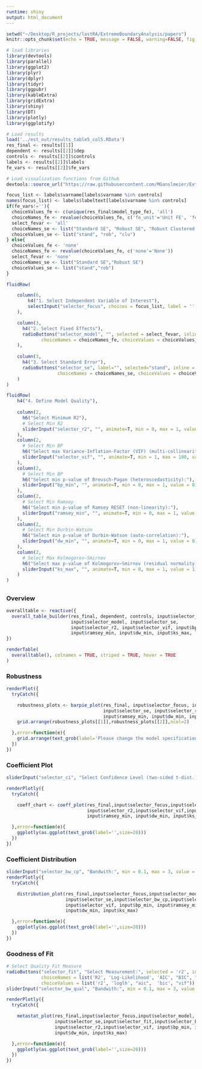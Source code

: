 ```yaml
---
runtime: shiny
output: html_document
---
```


```r
setwd("~/Desktop/R_projects/lastRA/ExtremeBoundaryAnalysis/papers")
knitr::opts_chunk$set(echo = TRUE, message = FALSE, warning=FALSE, fig.width=12, root.dir='')
```

```r
# load libraries
library(devtools)
library(parallel)
library(ggplot2) 
library(plyr)
library(dplyr)
library(tidyr)
library(ggpubr)
library(kableExtra)
library(gridExtra)
library(shiny)
library(DT)
library(plotly)
library(ggplotify)
```

```r
# Load results
load('../est_out/results_table5_col5.RData')
res_final <- results[[1]]
dependent <- results[[2]]$dep
controls <- results[[2]]$controls
labels <- results[[2]]$labels
fe_vars <- results[[2]]$fe_vars

# Load visualization functions from Github
devtools::source_url("https://raw.githubusercontent.com/MGanslmeier/ExtremeBoundaryAnalysis/master/src/2build_graph/wrapper.R")
```

```r
focus_list <- labels$varname[labels$varname %in% controls]
names(focus_list) <- labels$labeltext[labels$varname %in% controls]
if(fe_vars!=''){
  choiceValues_fe <- c(unique(res_final$model_type_fe), 'all')
  choiceNames_fe <- revalue(choiceValues_fe, c('fe_unit'='Unit FE', 'fe_time'='Time FE', 'none'='None', 'both'='Both', 'all'='all Models'))
  select_fevar <- 'all'
  choiceNames_se <- list("Standard SE", "Robust SE", "Robust Clustered Unit SE")
  choiceValues_se <- list("stand", "rob", "clu")
} else{
  choiceValues_fe <- 'none'
  choiceNames_fe <- revalue(choiceValues_fe, c('none'='None'))
  select_fevar <- 'none'
  choiceNames_se <- list("Standard SE","Robust SE")
  choiceValues_se <- list("stand","rob")
}

fluidRow(

    column(6,
        h4("1. Select Independent Variable of Interest"),
        selectInput("selector_focus", choices = focus_list, label = '', selected='')
    ),

    column(3,
      h4("2. Select Fixed Effects"),
      radioButtons("selector_model", "", selected = select_fevar, inline = F,
             choiceNames = choiceNames_fe, choiceValues = choiceValues_fe)
    ),
    
    column(3,
      h4("3. Select Standard Error"),
      radioButtons("selector_se", label="", selected="stand", inline = F, 
                   choiceNames = choiceNames_se, choiceValues = choiceValues_se)
    )
)

fluidRow(
    h4("4. Define Model Quality"),
    
    column(2,
      h6("Select Minimum R2"),
      # Select Min R2
      sliderInput("selector_r2", "", animate=T, min = 0, max = 1, value = 0)
    ),
    column(2,
      # Select Min BP
      h6("Select max Variance-Inflation-Factor (VIF) (multi-collinearity)"),
      sliderInput("selector_vif", "", animate=T, min = 1, max = 100, value = 100)
    ),  
    column(2,
      # Select Min BP
      h6("Select min p-value of Breusch-Pagan (heteroscedasticity):"),
      sliderInput("bp_min", "", animate=T, min = 0, max = 1, value = 0)
    ),
    column(2,
      # Select Min Ramsey
      h6("Select min p-value of Ramsey RESET (non-linearity):"),
      sliderInput("ramsey_min", "", animate=T, min = 0, max = 1, value = 0)
    ),
    column(2,
      # Select Min Durbin-Watson
      h6("Select min p-value of Durbin-Watson (auto-correlation):"),
      sliderInput("dw_min", "", animate=T, min = 0, max = 1, value = 0)
    ),
    column(2,
      # Select Max Kolmogorov–Smirnov
      h6("Select max p-value of Kolmogorov–Smirnov (residual normality):"),
      sliderInput("ks_max", "", animate=T, min = 0, max = 1, value = 1)
    )
)


```

## {.tabset}
### Overview
```r
overalltable <- reactive({
  overall_table_builder(res_final, dependent, controls, input$selector_focus,
                        input$selector_model, input$selector_se,
                        input$selector_r2, input$selector_vif, input$bp_min, 
                        input$ramsey_min, input$dw_min, input$ks_max, labels)
})

renderTable(
  overalltable(), colnames = TRUE, striped = TRUE, hover = TRUE
)
```

### Robustness
```r
renderPlot({
  tryCatch({

    robustness_plots <- barpie_plot(res_final, input$selector_focus, input$selector_model,
                                    input$selector_se, input$selector_r2, input$selector_vif, input$bp_min,
                                    input$ramsey_min, input$dw_min, input$ks_max)
    grid.arrange(robustness_plots[[1]],robustness_plots[[2]],ncol=2)

  },error=function(e){
    grid.arrange(text_grob(label='Please change the model specification -- no results meet your model criteria you set above',size=20),ncol=1)
  })
})

```

### Coefficient Plot {.active}
```r
sliderInput("selector_ci", "Select Confidence Level (two-sided t-dist.):", min = 60, max = 99.9, value = 95)

renderPlotly({
  tryCatch({

    coeff_chart <- coeff_plot(res_final,input$selector_focus,input$selector_model,input$selector_se,
                              input$selector_r2,input$selector_vif,input$selector_ci, input$bp_min, 
                              input$ramsey_min, input$dw_min, input$ks_max, labels)

  },error=function(e){
    ggplotly(as.ggplot(text_grob(label='',size=20)))
  })
})

```

### Coefficient Distribution
```r
sliderInput("selector_bw_cp", "Bandwith:", min = 0.1, max = 3, value = 1.5)
renderPlotly({
  tryCatch({

    distribution_plot(res_final,input$selector_focus,input$selector_model,
                      input$selector_se,input$selector_bw_cp,input$selector_r2,
                      input$selector_vif, input$bp_min, input$ramsey_min, 
                      input$dw_min, input$ks_max)

  },error=function(e){
    ggplotly(as.ggplot(text_grob(label='',size=20)))
  })
})
```

### Goodness of Fit
```r
# Select Quality Fit Measure
radioButtons("selector_fit", "Select Measurement:", selected = 'r2', inline = T,
             choiceNames = list('R2', 'Log-Likelihood', 'AIC', "BIC", "VIF"),
             choiceValues = list('r2', 'loglh', "aic",  'bic', "vif"))
sliderInput("selector_bw_qual", "Bandwith:", min = 0.1, max = 3, value = 1.5)

renderPlotly({
  tryCatch({

    metastat_plot(res_final,input$selector_focus,input$selector_model,
                  input$selector_se,input$selector_fit,input$selector_bw_qual,
                  input$selector_r2,input$selector_vif, input$bp_min, input$ramsey_min, 
                  input$dw_min, input$ks_max)

  },error=function(e){
    ggplotly(as.ggplot(text_grob(label='',size=20)))
  })
})
```

